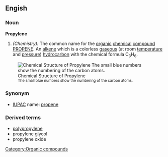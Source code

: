 ==Engish==

===Noun===
'''Propylene'''
#''(Chemistry):'' The common name for the [[organic]] [[chemical]] [[compound]] [[Propene|PROPENE]].  An [[alkene]] which is a colorless [[gaseous]] (at room [[temperature]] and [[pressure]]) [[hydrocarbon]] with the chemical formula C<sub>3</sub>H<sub>6</sub>.

[[Image:Propylene.PNG|frame|right|Chemical Structure of Propylene<br><small>The small blue numbers show the numbering of the carbon atoms.</small>]]

===Synonym===

*[[IUPAC]] name: [[propene]]

===Derived terms===
*[[polypropylene]]
*propylene glycol
*propylene oxide


[[Category:Organic compounds]]